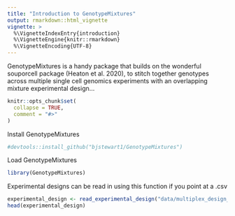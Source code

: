 ```yaml
---
title: "Introduction to GenotypeMixtures"
output: rmarkdown::html_vignette
vignette: >
  %\VignetteIndexEntry{introduction}
  %\VignetteEngine{knitr::rmarkdown}
  %\VignetteEncoding{UTF-8}
---
```

GenotypeMixtures is a handy package that builds on the wonderful souporcell package (Heaton et al. 2020), to stitch together genotypes across multiple single cell genomics experiments with an overlapping mixture experimental design...

```r
knitr::opts_chunk$set(
  collapse = TRUE,
  comment = "#>"
)
```

Install GenotypeMixtures
```r
#devtools::install_github("bjstewart1/GenotypeMixtures")
```

Load GenotypeMixtures
```r
library(GenotypeMixtures)
```

Experimental designs can be read in using this function if you point at a .csv
```r
experimental_design <- read_experimental_design("data/multiplex_design_cells.csv")
head(experimental_design)
```


